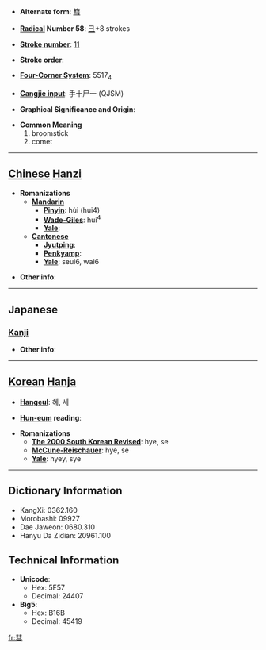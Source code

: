 * '''Alternate form''': [[篲]]

* '''[[Wiktionary:Chinese radical index| Radical]] Number 58''': [[Wiktionary:Chinese radical index 彐|彐]]+8 strokes

* '''[[Wiktionary:Chinese total strokes index|Stroke number]]''': [[Wiktionary:Chinese total strokes index 11|11]]

* '''Stroke order''': 

* '''[[Wiktionary:Chinese four corner index|Four-Corner System]]''': 5517<sub>4</sub>

* '''[[Wiktionary:Chinese Cangjie index|Cangjie input]]''': 手十尸一 (QJSM)

* '''Graphical Significance and Origin''': 

* '''Common Meaning'''
*#broomstick
*# comet


----

== [[Chinese]] [[Hanzi]] ==

* '''Romanizations'''
** '''[[Mandarin]]'''
*** '''[[Pinyin]]''': hùi (hui4)
*** '''[[Wade-Giles]]''': hui<sup>4</sup>
*** '''[[Yale]]''': 
** '''[[Cantonese]]'''
*** '''[[Jyutping]]''':
*** '''[[Penkyamp]]''': 
*** '''[[Yale]]''': seui6, wai6

* '''Other info''': 

----

==Japanese==
===[[Kanji]]===
{{kanji|on readings=[[すい]] (sui), [[けい]] (kei), [[え]] (e)|kun readings=[[ほうき]] (houki)}}

* '''Other info''':  

----

== [[Korean]] [[Hanja]] ==

* '''[[Hangeul]]''': 혜, 세

* '''[[Hun-eum]] reading''': 

* '''Romanizations'''
** '''[[The 2000 South Korean Revised Romanization|The 2000 South Korean Revised]]''': hye, se
** '''[[McCune-Reischauer]]''': hye, se
** '''[[Yale]]''': hyey, sye

----

== Dictionary Information ==

* KangXi: 0362.160
* Morobashi: 09927
* Dae Jaweon: 0680.310
* Hanyu Da Zidian: 20961.100

== Technical Information ==

* '''Unicode''':
** Hex: 5F57
** Decimal: 24407
* '''Big5''':
** Hex: B16B
** Decimal: 45419

[[fr:彗]]